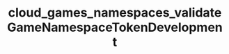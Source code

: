 ---
title: "cloud_games_namespaces_validateGameNamespaceTokenDevelopment"
openapi: "POST /games/{game_id}/namespaces/{namespace_id}/tokens/development/validate"
---